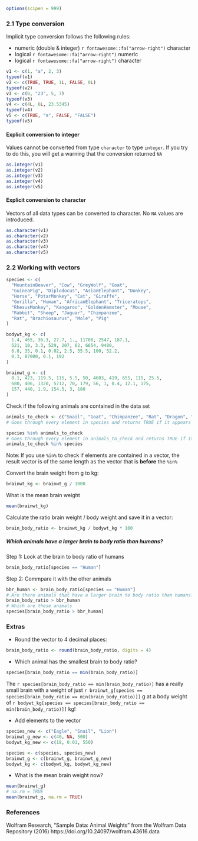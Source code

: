 ```r
options(scipen = 999)
```


### 2.1 Type conversion

Implicit type conversion follows the following rules:

- numeric (double & integer) `r fontawesome::fa("arrow-right")` character
- logical `r fontawesome::fa("arrow-right")` numeric
- logical `r fontawesome::fa("arrow-right")` character

```r
v1 <- c(1, "a", 2, 3)
typeof(v1)
v2 <- c(TRUE, TRUE, 1L, FALSE, 0L)
typeof(v2)
v3 <- c(0, "23", 5, 7)
typeof(v3)
v4 <- c(4L, 6L, 23.5345)
typeof(v4)
v5 <- c(TRUE, "a", FALSE, "FALSE")
typeof(v5)
```

#### Explicit conversion to integer

Values cannot be converted from type `character` to type `integer`. If you try to do this, you will get a warning that the conversion returned `NA`

```r
as.integer(v1)
as.integer(v2)
as.integer(v3)
as.integer(v4)
as.integer(v5)
```


#### Explicit conversion to character

Vectors of all data types can be converted to character. No `NA` values are introduced.

```r
as.character(v1)
as.character(v2)
as.character(v3)
as.character(v4)
as.character(v5)
```

### 2.2 Working with vectors

```r
species <- c(
  "MountainBeaver", "Cow", "GreyWolf", "Goat",
  "GuineaPig", "Diplodocus", "AsianElephant", "Donkey",
  "Horse", "PotarMonkey", "Cat", "Giraffe",
  "Gorilla", "Human", "AfricanElephant", "Triceratops",
  "RhesusMonkey", "Kangaroo", "GoldenHamster", "Mouse",
  "Rabbit", "Sheep", "Jaguar", "Chimpanzee",
  "Rat", "Brachiosaurus", "Mole", "Pig"
)

bodywt_kg <- c(
  1.4, 465, 36.3, 27.7, 1., 11700, 2547, 187.1,
  521, 10, 3.3, 529, 207, 62, 6654, 9400,
  6.8, 35, 0.1, 0.02, 2.5, 55.5, 100, 52.2,
  0.3, 87000, 0.1, 192
)

brainwt_g <- c(
  8.1, 423, 119.5, 115, 5.5, 50, 4603, 419, 655, 115, 25.6,
  680, 406, 1320, 5712, 70, 179, 56, 1, 0.4, 12.1, 175,
  157, 440, 1.9, 154.5, 3, 180
)
```

Check if the following animals are contained in the data set

```r
animals_to_check <- c("Snail", "Goat", "Chimpanzee", "Rat", "Dragon", "Eagle")
# Goes through every element in species and returns TRUE if it appears in animals_to_check
```

```r
species %in% animals_to_check
# Goes through every element in animals_to_check and returns TRUE if it appears in species
animals_to_check %in% species
```


Note: If you use `%in%` to check if elements are contained in a vector, the result vector is of the same length as the vector that is **before** the `%in%`

Convert the brain weight from g to kg:

```r
brainwt_kg <- brainwt_g / 1000
```

What is the mean brain weight

```r
mean(brainwt_kg)
```

Calculate the ratio brain weight / body weight and save it in a vector:

```r
brain_body_ratio <- brainwt_kg / bodywt_kg * 100
```

##### Which animals have a larger brain to body ratio than humans?

Step 1: Look at the brain to body ratio of humans

```r
brain_body_ratio[species == "Human"]
```

Step 2: Commpare it with the other animals

```r
bbr_human <- brain_body_ratio[species == "Human"]
# Are there animals that have a larger brain to body ratio than humans?
brain_body_ratio > bbr_human
# Which are these animals
species[brain_body_ratio > bbr_human]
```


### Extras

- Round the vector to 4 decimal places:

```r
brain_body_ratio <- round(brain_body_ratio, digits = 4)
```


- Which animal has the smallest brain to body ratio?

```r
species[brain_body_ratio == min(brain_body_ratio)]
```

The `r species[brain_body_ratio == min(brain_body_ratio)]` has a really small brain with a weight of just `r brainwt_g[species == species[brain_body_ratio == min(brain_body_ratio)]]` g at a body weight of `r bodywt_kg[species == species[brain_body_ratio == min(brain_body_ratio)]]` kg!

- Add elements to the vector

```r
species_new <- c("Eagle", "Snail", "Lion")
brainwt_g_new <- c(40, NA, 500)
bodywt_kg_new <- c(18, 0.01, 550)

species <- c(species, species_new)
brainwt_g <- c(brainwt_g, brainwt_g_new)
bodywt_kg <- c(bodywt_kg, bodywt_kg_new)
```

- What is the mean brain weight now?

```r
mean(brainwt_g)
# na.rm = TRUE
mean(brainwt_g, na.rm = TRUE)
```


### References

Wolfram Research, "Sample Data: Animal Weights" from the Wolfram Data Repository (2016) https://doi.org/10.24097/wolfram.43616.data
